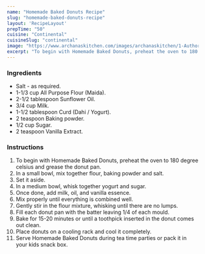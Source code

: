 ---
name: "Homemade Baked Donuts Recipe"
slug: "homemade-baked-donuts-recipe"
layout: 'RecipeLayout'
prepTime: "50"
cuisine: "Continental"
cuisineSlug: "continental"
image: "https://www.archanaskitchen.com/images/archanaskitchen/1-Author/Waagmi_Soni/donut_baked_homemade_1600.jpg"
excerpt: "To begin with Homemade Baked Donuts, preheat the oven to 180 degree celsius and grease the donut pan"
---

### Ingredients

- Salt - as required.
- 1-1/3 cup All Purpose Flour (Maida).
- 2-1/2 tablespoon Sunflower Oil.
- 3/4 cup Milk.
- 1-1/2 tablespoon Curd (Dahi / Yogurt).
- 2 teaspoon Baking powder.
- 1/2 cup Sugar.
- 2 teaspoon Vanilla Extract.

### Instructions

1. To begin with Homemade Baked Donuts, preheat the oven to 180 degree celsius and grease the donut pan.
1. In a small bowl, mix together flour, baking powder and salt.
1. Set it aside.
1. In a medium bowl, whisk together yogurt and sugar.
1. Once done, add milk, oil, and vanilla essence.
1. Mix properly until everything is combined well.
1. Gently stir in the flour mixture, whisking until there are no lumps.
1. Fill each donut pan with the batter leaving 1/4 of each mould.
1. Bake for 15-20 minutes or until a toothpick inserted in the donut comes out clean.
1. Place donuts on a cooling rack and cool it completely.
1. Serve Homemade Baked Donuts during tea time parties or pack it in your kids snack box.

